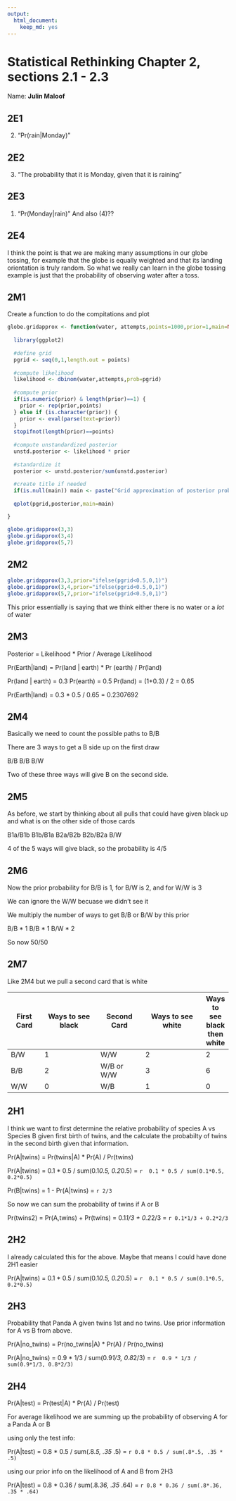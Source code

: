 ```yaml
---
output: 
  html_document: 
    keep_md: yes
---
```

# Statistical Rethinking Chapter 2, sections 2.1 - 2.3

Name: __Julin Maloof__

## 2E1

(2) "Pr(rain|Monday)"

## 2E2

(3) "The probability that it is Monday, given that it is raining"

## 2E3

(1) "Pr(Monday|rain)"
And also (4)??

## 2E4

I think the point is that we are making many assumptions in our globe tossing, for example that the globe is equally weighted and that its landing orientation is truly random.  So what we really can learn in the globe tossing example is just that the probability of observing water after a toss.

## 2M1

Create a function to do the compitations and plot
```r
globe.gridapprox <- function(water, attempts,points=1000,prior=1,main=NULL) {
  
  library(ggplot2)
  
  #define grid
  pgrid <- seq(0,1,length.out = points)
  
  #compute likelihood
  likelihood <- dbinom(water,attempts,prob=pgrid)
  
  #compute prior
  if(is.numeric(prior) & length(prior)==1) {
    prior <- rep(prior,points)
  } else if (is.character(prior)) {
    prior <- eval(parse(text=prior))
  }
  stopifnot(length(prior)==points)
  
  #compute unstandardized posterior
  unstd.posterior <- likelihood * prior
  
  #standardize it
  posterior <- unstd.posterior/sum(unstd.posterior)
  
  #create title if needed
  if(is.null(main)) main <- paste("Grid approximation of posterior probability\nwith",water,"water observations from",attempts,"attempts")
  
  qplot(pgrid,posterior,main=main)

}

```

```r
globe.gridapprox(3,3)
globe.gridapprox(3,4)
globe.gridapprox(5,7)
```

## 2M2

```r
globe.gridapprox(3,3,prior="ifelse(pgrid<0.5,0,1)")
globe.gridapprox(3,4,prior="ifelse(pgrid<0.5,0,1)")
globe.gridapprox(5,7,prior="ifelse(pgrid<0.5,0,1)")
```

This prior essentially is saying that we think either there is no water or a _lot_ of water


## 2M3

Posterior = Likelihood * Prior / Average Likelihood

Pr(Earth|land) = Pr(land | earth) * Pr (earth) / Pr(land)

Pr(land | earth) = 0.3
Pr(earth) = 0.5
Pr(land) = (1+0.3) / 2 = 0.65

Pr(Earth|land) = 0.3 * 0.5 / 0.65 = 0.2307692

## 2M4

Basically we need to count the possible paths to B/B

There are 3 ways to get a B side up on the first draw

B/B
B/B
B/W

Two of these three ways will give B on the second side.

## 2M5

As before, we start by thinking about all pulls that could have given black up and what is on the other side of those cards

B1a/B1b
B1b/B1a
B2a/B2b
B2b/B2a
B/W

4 of the 5 ways will give black, so the probability is 4/5

## 2M6

Now the prior probability for B/B is 1, for B/W is 2, and for W/W is 3

We can ignore the W/W becuase we didn't see it

We multiply the number of ways to get B/B or B/W by this prior

B/B * 1
B/B * 1
B/W * 2

So now 50/50

## 2M7 

Like 2M4 but we pull a second card that is white

First Card |Ways to see black |  Second Card | Ways to see white | Ways to see black then white 
-----------|------------------|--------------|-------------------|--------
B/W        |        1         | W/W          | 2                 | 2
B/B        |        2         | W/B or W/W   | 3                 | 6
W/W        |        0         | W/B          | 1                 | 0

## 2H1

I think we want to first determine the relative probability of species A vs Species B given first birth of twins, and the calculate the probabilty of twins in the second birth given that information.

Pr(A|twins) = Pr(twins|A) * Pr(A) / Pr(twins)

Pr(A|twins) = 0.1 * 0.5 / sum(0.1*0.5, 0.2*0.5) = `r  0.1 * 0.5 / sum(0.1*0.5, 0.2*0.5) `

Pr(B|twins) = 1 - Pr(A|twins) = `r 2/3`

So now we can sum the probability of twins if A or B

Pr(twins2) = Pr(A,twins) + Pr(twins) = 0.1*1/3 + 0.2*2/3 = `r 0.1*1/3 + 0.2*2/3`

## 2H2

I already calculated this for the above.  Maybe that means I could have done 2H1 easier

Pr(A|twins) = 0.1 * 0.5 / sum(0.1*0.5, 0.2*0.5) = `r  0.1 * 0.5 / sum(0.1*0.5, 0.2*0.5)`

## 2H3

Probability that Panda A given twins 1st and no twins.  Use prior information for A vs B from above.

Pr(A|no_twins) = Pr(no_twins|A) * Pr(A) / Pr(no_twins)

Pr(A|no_twins) = 0.9 * 1/3 / sum(0.9*1/3, 0.8*2/3) = `r  0.9 * 1/3 / sum(0.9*1/3, 0.8*2/3)`

## 2H4

Pr(A|test) = Pr(test|A) * Pr(A) / Pr(test)

For average likelihood we are summing up the probability of observing A for a Panda A or B

using only the test info:

Pr(A|test) = 0.8 * 0.5 / sum(.8*.5, .35 * .5) = `r 0.8 * 0.5 / sum(.8*.5, .35 * .5)`

using our prior info on the likelihood of A and B from 2H3

Pr(A|test) = 0.8 * 0.36 / sum(.8*.36, .35 * .64) = `r 0.8 * 0.36 / sum(.8*.36, .35 * .64)`
